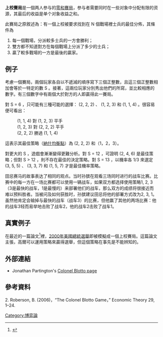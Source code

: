 '''上校賽局'''是一個两人参与的[[零和博弈|零和賽局]]，参与者需要同时在一些对象中分配有限的资源，其最后的收益是单个对象收益之和。

此賽局之原敘述為：有一個上校被要求找到在 N 個戰場裡士兵的最佳分佈，其條件為
# 每一個戰場，分派較多士兵的一方會勝利；
# 雙方都不知道對方在每個戰場上分派了多少的士兵；
# 贏了較多戰場的一方是最後的贏家。

== 例子 ==
考慮一個賽局，兩個玩家各自以不遞減的順序寫下三個正整數，且這三個正整數相加會等於一特定的數 S 。接著，這兩位玩家分別秀出他們的所寫，並比較相應的數字。有三個數字中有兩個大於對方的人即贏得此一賽局。

對 S = 6 ，只可能有三種可能的選擇： (2, 2, 2) 、 (1, 2, 3) 和 (1, 1, 4) 。很容易便可看出：
 
:(1, 1, 4) 對 (1, 2, 3) 平手
:(1, 2, 3) 對 (2, 2, 2) 平手
:(2, 2, 2) 勝過 (1, 1, 4)

這表示其最佳策略（[[納什均衡點|納什均衡點]]）為 (2, 2, 2) 和（1，2，3）。

對更大的 S ，遊戲會漸漸變得更難分析。對 S = 12 ，可證明 (2, 4, 6) 是最佳策略；但對 S > 12 ，則不存在最佳的決定策略。對 S = 13 ，以機率各 1/3 來選定 (3, 5, 5) 、 (3, 3, 7) 和 (1, 5, 7) 才是最佳機率策略。


田忌赛马的故事表达了相同的观点。当时孙膑在观看三场同时进行的战车比赛。比赛中的每一方在一场比赛都可以使用一辆战车，如果双方都选择使用策略1, 2, 3（3是最快的战车，1是最慢的）来部署他们的战车，那么双方的成绩将很接近而难以预料胜者。当被问及如何获胜时，孙膑建议田忌将他的部署方式改为2, 3, 1。虽然他肯定会输掉与最快的战车（战车3）的比赛，但他赢了其他的两场比赛：他的战车3轻而易举地击败了战车2，他的战车2击败了战车1。

== 真實例子 ==
在最近的一篇論文<ref>{{Cite web |url=http://www.socsci.duke.edu/ssri/federalism/papers/tofiasmunger.pdf |title=存档副本 |accessdate=2008-10-11 |archive-date=2008-04-07 |archive-url=https://web.archive.org/web/20080407161417/http://www.socsci.duke.edu/ssri/federalism/papers/tofiasmunger.pdf |dead-url=no }}</ref>裡，[[2000年美國總統選舉|2000年美國總統選舉]]即被模擬成一個上校賽局。這篇論文主張，高爾可以運用策略來贏得選舉，但這個策略在事先是不能辨知的。

== 外部連結 ==

*Jonathan Partington's [https://web.archive.org/web/20080328202515/http://www.geocities.com/j_r_partington/blotto.html Colonel Blotto page] 

== 參考資料 ==
<references/>
2. Roberson, B. (2006)，“The Colonel Blotto Game，” Economic Theory 29,
1–24.

{{博弈論}}

[[Category:博弈論|Category:博弈論]]